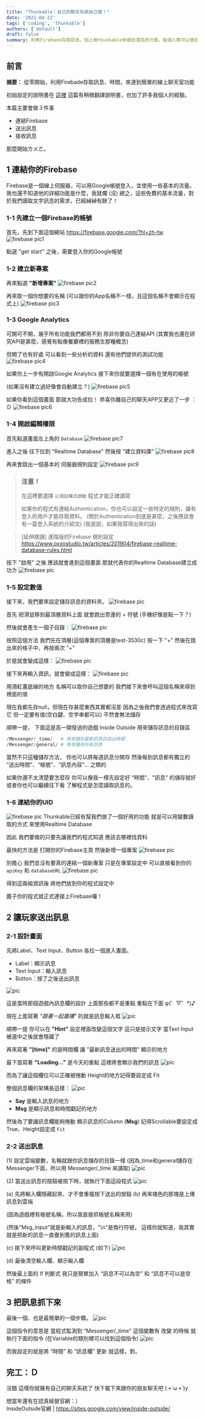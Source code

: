 ```yaml
---
title: "Thunkable｜自己的聊天系統自己做！"
date: '2021-04-22'
tags: ['coding', 'thunkable']
authors: ['default']
draft: false
summary: 利用Firebade存取訊息，加上用thunkable來做出漂亮的介面，每個人都可以做自己的聊天軟體！
---
```

## 前言
**摘要：** 從零開始，利用Firebade存取訊息、時間，來達到簡單的線上聊天室功能

初始設定的說明書在 [這裡](https://docs.thunkable.com/realtime-db)
這篇有稍微翻譯說明書，也加了許多我個人的經驗。

本篇主要會做３件事
- 連結Firebase
- 送出訊息
- 接收訊息

那麼開始ㄌㄨㄛ。

## 1 連結你的Firebase
Firebase是一個線上伺服器，可以用Google帳號登入，並使用一些基本的流量。我也還不知道他的詳細功能是什麼，我就爛 (沒)
總之，這些免費的基本流量，對於我們讀取文字訊息的需求，已經綽綽有餘了！

### 1-1 先建立一個Firebase的帳號
首先，先到下面這個網站 https://firebase.google.com/?hl=zh-tw
![firebase pic1](/static/images/coding/thunkable/thunkable-1.jpg)

點選 "get start" 之後，需要登入你的Google帳號

### 1-2 建立新專案
再來點選 **"新增專案"**
![firebase pic2](/static/images/coding/thunkable/thunkable-2.jpg)

再來取一個你想要的名稱
(可以跟你的App名稱不一樣，且這個名稱不會顯示在程式上)
![firebase pic3](/static/images/coding/thunkable/thunkable-3.jpg)

### 1-3 Google Analytics
可開可不開，幾乎所有功能我們都用不到
除非你要自己連結API
(其實我也還在研究API是甚麼，感覺有點像餐廳裡的服務生那種概念)

但開了也有好處
可以看到一些分析的資料
還有他們提供的測試功能
![firebase pic4](/static/images/coding/thunkable/thunkable-4.jpg)

如果你上一步有開啟Google Analytics
接下來你就要選擇一個有在使用的帳號

(如果沒有建立過好像會自動建立？)
![firebase pic5](/static/images/coding/thunkable/thunkable-5.jpg)

如果你看到這個畫面
那就大功告成拉！
恭喜你離自己的聊天APP又更近了一步 ：Ｄ
![firebase pic6](/static/images/coding/thunkable/thunkable-6.jpg)

### 1-4 開啟編輯權限
首先點選畫面左上角的 `Database`
![firebase pic7](/static/images/coding/thunkable/thunkable-7.jpg)

進入之後
往下拉到 "Realtime Database"
然後按 "建立資料庫"
![firebase pic8](/static/images/coding/thunkable/thunkable-8.jpg)

再來會跳出一個基本的
伺服器規則設定
![firebase pic9](/static/images/coding/thunkable/thunkable-9.jpg)

> ### 注意！
> 在這裡要選擇 `以測試模式啟動`
> 程式才能正確讀寫
> 
> 如果你的程式有連結Authentication，你也可以設定一些特定的規則，讓有登入的用戶才能存取資料。
> (關於Authentication到底是甚麼，之後應該會有一篇登入系統的介紹文)
> (我是說，如果我寫得出來的話)

> [延伸閱讀] 進階版的Firebase 規則設定
> https://www.oxxostudio.tw/articles/201904/firebase-realtime-database-rules.html

按下 "啟用" 之後
應該就會進到這個畫面
那就代表你的Realtime Database建立成功ㄌ
![firebase pic](/static/images/coding/thunkable/thunkable-10.jpg)

### 1-5 設定數值
接下來，我們要來設定儲存訊息的資料夾。
![firebase pic](/static/images/coding/thunkable/thunkable-11.jpg)

首先
把滑鼠移到最頂層資料上面
就會跑出旁邊的 + 符號
(手機好像是點一下？)

然後就會產生一個子目錄：
![firebase pic](/static/images/coding/thunkable/thunkable-12.jpg)

按照這個方法
我們先在頂層(這個專案的頂層是test-3530c)
按一下 "+"
然後在跳出來的格子中，再按兩次 "+"

於是就會變成這樣：
![firebase pic](/static/images/coding/thunkable/thunkable-13.jpg)

接下來再輸入資訊，就會變成這樣：
![firebase pic](/static/images/coding/thunkable/thunkable-14.jpg)

用酒紅畫底線的地方
名稱可以取你自己想要的
我們接下來會呼叫這個名稱來得到裡面的值

現在我都先存null，但現在存甚麼東西其實都沒差
因為之後我們會透過程式來改寫它
但一定要有值(空白鍵、空字串都可以)
不然會無法儲存

順帶一提，
下面這是高一開發過的遊戲
Inside Outside 用來儲存訊息的目錄區

```python
/Messenger/_time/   # 用來儲存最新訊息的送出時間
/Messenger/general/ # 用來儲存所有訊息
```
當然不只這種儲存方法，
你也可以將每道訊息分開存
然後每到訊息都有獨立的 “送出時間"、“帳號"、“訊息內容"…
之類的

如果你還不太清楚要怎麼存
你可以像我一樣先設定好 “時間"、"訊息" 的儲存就好
或者你也可以繼續往下看
了解程式是怎麼讀取訊息的。

### 1-6 連結你的UID
![firebase pic](/static/images/coding/thunkable/thunkable-15.jpg)
Thunkable已經有幫我們做了一個好用的功能
就是可以用變數讀取的方式
來使用Realtime Database

因此
我們要做的只要先讓我們的程式知道
應該去哪裡找資料

最快的方法是
打開你的Firebase主頁
然後新增一個專案
![firebase pic](/static/images/coding/thunkable/thunkable-16.jpg)

別擔心
我們並沒有要真的連結一個新專案
只是在專案設定中
可以直接看到你的 `apiKey` 和 `databaseURL`
![firebase pic](/static/images/coding/thunkable/thunkable-17.jpg)

得到這兩組資訊後
將他們放到你的程式設定中

醬子你的程式就正式連接上Firebase囉！

## 2 讓玩家送出訊息
### 2-1 設計畫面

先將Label、Text Input、Button
各拉一個進入畫面。

- Label：顯示訊息
- Text Input：輸入訊息
- Button：按了之後送出訊息

![pic](/static/images/coding/thunkable/thunkable-18.jpg)

這是當時那個遊戲內訊息欄的設計
上面那些都不是重點
重點在下面 φ(゜▽゜*)♪

現在上面寫著 *"跟著一起蓋樓"* 的就是訊息輸入框
![pic](/static/images/coding/thunkable/thunkable-19.jpg)

順帶一提
你可以在 **"Hint"** 設定裡面改變這個文字
這只是提示文字
當Text Input被選中之後就會隱藏了

再來寫著 **"[time]"** 的是時間欄
讓 "最新訊息送出的時間" 顯示的地方

最下面寫著 **"Loading..."** 是今天的重點
這裡將會顯示我們的訊息
![pic](/static/images/coding/thunkable/thunkable-20.jpg)

而為了讓這個欄位可以正確被捲動
Height的地方記得要設定成 Fit

整個訊息欄的架構長這樣：
![pic](/static/images/coding/thunkable/thunkable-21.jpg)


- __Say__ 是輸入訊息的地方
- __Msg__ 是顯示訊息和時間戳記的地方

然後為了要讓訊息欄能夠捲動
顯示訊息的Column (__Msg__)
記得Scrollable要設定成True、Height設定成 `Fit`

### 2-2 送出訊息
(1) 設定雲端變數，名稱就跟你訊息儲存的目錄一樣
(因為_time和general儲存在Messenger下面，所以用 Messenger/_time 來讀取)
![pic](/static/images/coding/thunkable/thunkable-22.jpg)

(2) 當送出訊息的按鈕被按下時，就執行下面這段程式
![pic](/static/images/coding/thunkable/thunkable-23.jpg)

(a) 先將輸入欄隱藏起來、才不會重複按下送出的按鈕
(b) 再來橘色的那塊是上傳訊息到雲端

(因為遊戲裡有帳號名稱，所以我直接抓帳號名稱來用)

(然後"Msg_Input"就是新輸入的訊息，"\n"是換行符號，
這樣你就知道，我其實就是把新的訊息一直疊到舊的訊息上面)

(c) 接下來呼叫更新時間戳記的副程式 (如下)
![pic](/static/images/coding/thunkable/thunkable-24.jpg)

(d) 最後清空輸入欄、顯示輸入欄


然後最上面的 If 判斷式
我只是簡單加入
“訊息不可以為空" 和 “訊息不可以是空格" 的條件

## 3 把訊息抓下來
最後一個、也是最簡單的一個步驟。
![pic](/static/images/coding/thunkable/thunkable-25.jpg)

這個指令的意思是
當程式監測到 “Messenger/_time" 這個變數有 改變 的時候
就執行下面的指令
(在Variable的類別裡可以找到這個指令)
![pic](/static/images/coding/thunkable/thunkable-26.jpg)

而我設定的就是將 “時間" 和 “訊息欄" 更新
就這樣，對。

## 完工：Ｄ
沒錯
這樣你就擁有自己的聊天系統了
快下載下來跟你的朋友聊天吧 ( •̀ ω •́ )y

想當年還有在認真經營官網：）<br/>
InsideOutside官網 | https://sites.google.com/view/inside-outside/